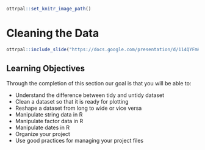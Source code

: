 ```r
ottrpal::set_knitr_image_path()
```
# **Cleaning the Data**

```r
ottrpal::include_slide("https://docs.google.com/presentation/d/114QYFmKuJ2M5E3tlBw8Gwu2xI09tb8gnrKrNkMY9CG4/edit#slide=id.g145cde68be4_0_70")
```

## Learning Objectives

Through the completion of this section our goal is that you will be able to:

- Understand the difference between tidy and untidy dataset
- Clean a dataset so that it is ready for plotting
- Reshape a dataset from long to wide or vice versa
- Manipulate string data in R
- Manipulate factor data in R
- Manipulate dates in R
- Organize your project
- Use good practices for managing your project files
